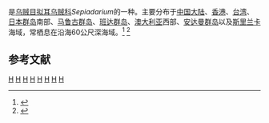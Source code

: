 {{noteTA
|T=zh-cn:后耳乌贼; zh-tw:擬耳烏賊;
|1=zh-cn:后耳乌贼; zh-tw:擬耳烏賊;
}}
{{Speciesbox
| taxon = Sepiadarium kochii
| binomial_authority = Steenstrup, 1881
}}
{{地區名稱|start=学名：''{{lang|la|Sepiadarium kochii}}''|cn=后耳乌贼|tw=擬耳烏賊|as=称}}是[[乌贼目|乌贼目]][[拟耳乌贼科|拟耳乌贼科]]''Sepiadarium''的一种。主要分布于[[中国大陆|中国大陆]]、[[香港|香港]]、[[台湾|台湾]]、[[日本群岛|日本群岛]]南部、[[马鲁古群岛|马鲁古群岛]]、[[班达群岛|班达群岛]]、[[澳大利亚|澳大利亚]]西部、[[安达曼群岛|安达曼群岛]]以及[[斯里兰卡|斯里兰卡]]海域，常栖息在沿海60公尺深海域。<ref>{{cite web|url=http://shell.sinica.edu.tw/chinese/shellbase_detail.php?science_no=2102|title=国际贝库：后耳乌贼|publisher=台湾贝类资料库|accessdate=2009-08-11|archive-date=2016-03-04|archive-url=https://web.archive.org/web/20160304202630/http://shell.sinica.edu.tw/chinese/shellbase_detail.php?science_no=2102|dead-url=no}}</ref> <ref>{{cite web|url=http://www.bioinfo.cn/db05/BjdwSpecies.php?action=view&id=10907|title=中国动物物种数据库|publisher=中国动物物种数据库|accessdate=2009-09-13|deadurl=yes|archiveurl=https://web.archive.org/web/20160305005418/http://www.bioinfo.cn/db05/BjdwSpecies.php?action=view&id=10907|archivedate=2016-03-05}}</ref>

== 参考文献 ==
{{reflist}}
{{可食用软体动物}}
{{Taxonbar|from=Q2082984}}

[[Category:拟耳乌贼科|H]]
[[Category:中國軟體動物|H]]
[[Category:台灣動物|H]]
[[Category:香港動物|H]]
[[Category:日本動物|H]]
[[Category:斯里蘭卡動物|H]]
[[Category:澳大利亞動物|H]]
[[Category:1881年描述的动物|H]]